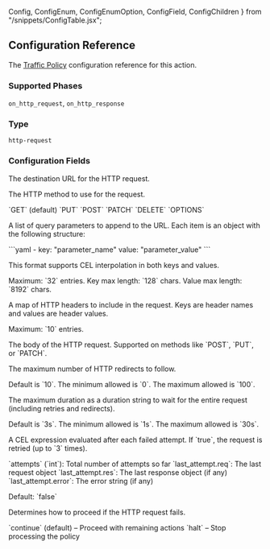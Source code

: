   Config,
  ConfigEnum,
  ConfigEnumOption,
  ConfigField,
  ConfigChildren 
} from "/snippets/ConfigTable.jsx";

## Configuration Reference

The [Traffic Policy](/traffic-policy/) configuration
reference for this action.

### Supported Phases

`on_http_request`, `on_http_response`

### Type

`http-request`

### Configuration Fields

<Config>
  <ConfigField title="url" type="string" required={true} cel={true}>
    <p>
      The destination URL for the HTTP request.
    </p>
  </ConfigField>
  <ConfigField title="method" type="enum">
    <p>
      The HTTP method to use for the request.
    </p>
    <ConfigEnum>
      <ConfigEnumOption>`GET` (default)</ConfigEnumOption>
      <ConfigEnumOption>`PUT`</ConfigEnumOption>
      <ConfigEnumOption>`POST`</ConfigEnumOption>
      <ConfigEnumOption>`PATCH`</ConfigEnumOption>
      <ConfigEnumOption>`DELETE`</ConfigEnumOption>
      <ConfigEnumOption>`OPTIONS`</ConfigEnumOption>
    </ConfigEnum>
  </ConfigField>
  <ConfigField title="query_params" type="list of objects" cel={true}>
    <p>
      A list of query parameters to append to the URL. Each item is an object with the following structure:
    </p>
```yaml
  - key: "parameter_name"
    value: "parameter_value"
```
    <p>
      This format supports CEL interpolation in both keys and values.
    </p>
    <p>
      Maximum: `32` entries. Key max length: `128` chars. Value max length: `8192` chars.
    </p>
  </ConfigField>
  <ConfigField title="headers" type="object" cel={true}>
    <p>
      A map of HTTP headers to include in the request. Keys are header names and values are header values.
    </p>
    <p>
      Maximum: `10` entries.
    </p>
  </ConfigField>
  <ConfigField title="body" type="string" cel={true}>
    <p>
      The body of the HTTP request. Supported on methods like `POST`, `PUT`, or `PATCH`.
    </p>
  </ConfigField>
  <ConfigField title="max_redirects" type="int">
    <p>
      The maximum number of HTTP redirects to follow.
    </p>
    <p>
      Default is `10`. The minimum allowed is `0`. The maximum allowed is `100`.
    </p>
  </ConfigField>
  <ConfigField title="timeout" type="duration">
    <p>
      The maximum duration as a duration string to wait for the entire request (including retries and redirects).
    </p>
    <p>
      Default is `3s`. The minimum allowed is `1s`. The maximum allowed is `30s`.
    </p>
  </ConfigField>
  <ConfigField title="retry_condition" type="string" cel={true}>
    <p>
      A CEL expression evaluated after each failed attempt. If `true`, the request is retried (up to `3` times).
    </p>
    <ConfigEnum label="Supported retry variables">
      <ConfigEnumOption>`attempts` (`int`): Total number of attempts so far</ConfigEnumOption>
      <ConfigEnumOption>`last_attempt.req`: The last request object</ConfigEnumOption>
      <ConfigEnumOption>`last_attempt.res`: The last response object (if any)</ConfigEnumOption>
      <ConfigEnumOption>`last_attempt.error`: The error string (if any)</ConfigEnumOption>
    </ConfigEnum>
    <p>
      Default: `false`
    </p>
  </ConfigField>
  <ConfigField title="on_error" type="enum">
    <p>
      Determines how to proceed if the HTTP request fails.
    </p>
    <ConfigEnum>
      <ConfigEnumOption>`continue` (default) – Proceed with remaining actions</ConfigEnumOption>
      <ConfigEnumOption>`halt` – Stop processing the policy</ConfigEnumOption>
    </ConfigEnum>
  </ConfigField>
</Config>
